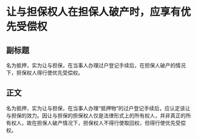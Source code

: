 # 让与担保权人在担保人破产时，应享有优先受偿权
## 副标题
名为抵押，实为让与担保，在当事人办理过户登记手续后，在担保人破产的情况下，担保权人得行使优先受偿权。
## 正文
名为抵押，实为让与担保，在当事人办理“抵押物”的过户登记手续后，应认定该让与担保的效力。因让与担保的担保权人仅是法律形式上的所有权人，并非真正的所有权人，故在担保人破产情况下，担保权人不得行使取回权，但得行使优先受偿权。